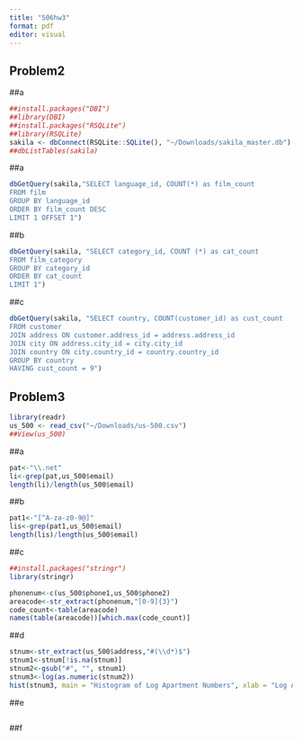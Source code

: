 ```yaml
---
title: "506hw3"
format: pdf
editor: visual
---
```


## Problem2

##a

```r
##install.packages("DBI")
##library(DBI)
##install.packages("RSQLite")
##library(RSQLite)
sakila <- dbConnect(RSQLite::SQLite(), "~/Downloads/sakila_master.db")
##dbListTables(sakila)
```

##a

```r
dbGetQuery(sakila,"SELECT language_id, COUNT(*) as film_count
FROM film
GROUP BY language_id
ORDER BY film_count DESC
LIMIT 1 OFFSET 1")
```

##b

```r
dbGetQuery(sakila, "SELECT category_id, COUNT (*) as cat_count
FROM film_category
GROUP BY category_id
ORDER BY cat_count
LIMIT 1")
```

##c

```r
dbGetQuery(sakila, "SELECT country, COUNT(customer_id) as cust_count
FROM customer
JOIN address ON customer.address_id = address.address_id
JOIN city ON address.city_id = city.city_id
JOIN country ON city.country_id = country.country_id
GROUP BY country
HAVING cust_count = 9")

```

## Problem3

```r
library(readr)
us_500 <- read_csv("~/Downloads/us-500.csv")
##View(us_500)
```

##a

```r
pat<-"\\.net"
li<-grep(pat,us_500$email)
length(li)/length(us_500$email)
```

##b

```r
pat1<-"[^A-za-z0-9@]"
lis<-grep(pat1,us_500$email)
length(lis)/length(us_500$email)
```

##c

```r
##install.packages("stringr")
library(stringr)
```

```r
phonenum<-c(us_500$phone1,us_500$phone2)
areacode<-str_extract(phonenum,"[0-9]{3}")
code_count<-table(areacode)
names(table(areacode))[which.max(code_count)]
```

##d

```r
stnum<-str_extract(us_500$address,"#(\\d*)$")
stnum1<-stnum[!is.na(stnum)]
stnum2<-gsub("#", "", stnum1)
stnum3<-log(as.numeric(stnum2))
hist(stnum3, main = "Histogram of Log Apartment Numbers", xlab = "Log Apartment Numbers")
```

##e

```r

```

##f

```r

```
